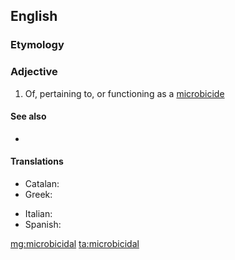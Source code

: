 ==English==

===Etymology===
{{suffix|microbicide|al|lang=en}}

===Adjective===
{{en-adj}}

# Of, pertaining to, or functioning as a [[microbicide]]

====See also====
* {{l|en|microstatic}}

====Translations====
{{trans-top|of, pertaining to, or functioning as a microbicide}}
* Catalan: {{t|ca|microbicida}}
* Greek: {{t+|el|μικροβιοκτόνος}}
{{trans-mid}}
* Italian: {{t+|it|microbicida}}
* Spanish: {{t|es|microbicida}}
{{trans-bottom}}

[[mg:microbicidal]]
[[ta:microbicidal]]